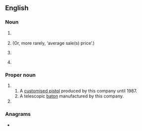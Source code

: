 {{also|asp|Asp}}
==English==

===Noun===
{{en-noun}}

# {{lb|en|computing}} {{initialism of|w:application service provider}}
# {{lb|en|finance}} {{initialism of|w:average selling price}} (Or, more rarely, ‘average sale(s) price’.)
# {{lb|en|military}} {{initialism of|w:ammunition dump|ammunition supply point}}
# {{lb|en|accessibility}} {{initialism of|w:accessibility / assistance / accompaniment service provider}}

===Proper noun===
{{en-proper noun}}

# {{acronym of|w:ASP, Inc.|Armament Systems and Procedures|dot=, a US manufacturer of batons, restraints, and other products targeted at police and security.}}
## A [[w:ASP (handgun)|customised pistol]] produced by this company until 1987.
## A telescopic [[baton]] manufactured by this company.
# {{initialism of|w:Active Server Pages}}

===Anagrams===
* {{anagrams|en|APS|PAS|PAs|PSA|Pas|Psa.|SAP|Spa|pas|s.ap.|sap|spa}}